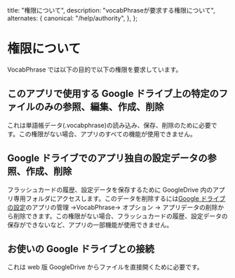   title: "権限について",
  description: "vocabPhraseが要求する権限について",
  alternates: {
    canonical: "/help/authority",
  },
};

# 権限について

VocabPhrase では以下の目的で以下の権限を要求しています。

## このアプリで使用する Google ドライブ上の特定のファイルのみの参照、編集、作成、削除

これは単語帳データ(.vocabphrase)の読み込み、保存、削除のために必要です。この権限がない場合、アプリのすべての機能が使用できません。

## Google ドライブでのアプリ独自の設定データの参照、作成、削除

フラッシュカードの履歴、設定データを保存するために GoogleDrive 内のアプリ専用フォルダにアクセスします。このデータを削除するには[Google ドライブの設定](https://drive.google.com/drive/settings)のアプリの管理 →VocabPhrase→ オプション → アプリデータの削除から削除できます。この権限がない場合、フラッシュカードの履歴、設定データの保存ができないなど、アプリの一部機能が使用できません。

## お使いの Google ドライブとの接続

これは web 版 GoogleDrive からファイルを直接開くために必要です。
